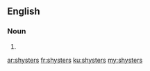 ==English==

===Noun===
{{head|en|noun plural form}}

# {{plural of|shyster|lang=en}}

[[ar:shysters]]
[[fr:shysters]]
[[ku:shysters]]
[[my:shysters]]